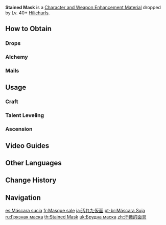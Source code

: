 {{Item Infobox
|id          = 112006
|image       = Item Stained Mask.png
|type        = Character and Weapon Enhancement Materials
|group       = Hilichurl Masks
|group2      = General Enemy Drops
|invCategory = Character Development Items
|quality     = 2
|description = A bone mask covered in unidentifiable stains, that emanates a mysterious odor.<br />Yet such is the devotion of hilichurls to masks that they will wear it nonetheless.
|source1     = Dropped by Lv. 40+ [[Hilichurls]]
|source2     = [[Alchemy]]
}}
'''Stained Mask''' is a [[Character and Weapon Enhancement Material]] dropped by Lv. 40+ [[Hilichurls]].

==How to Obtain==
===Drops===
{{Dropped By|level=40}}

===Alchemy===
{{Recipe
|type = Crafting
|Damaged Mask = 3
|Mora = 25
|sort = Damaged Mask;Mora
}}

===Mails===
{{Mail Attachments by Category List}}

==Usage==
===Craft===
{{Craft Usage}}

===Talent Leveling===
{{Talent Leveling Usage}}

===Ascension===
{{Ascension Usage}}

==Video Guides==
{{EVT
|video1   = https://youtu.be/zB7T55J7xIY
|caption1 = Liyue Region Farm Guide (220 total)
}}

==Other Languages==
{{Other Languages
|en      = Stained Mask
|zhs     = 污秽的面具
|zhs_rm  = Wūhuì de miànjù
|zht     = 汙穢的面具
|zht_rm  = Wūhuì de miànjù
|zh_tl   = Dirty Mask
|ja      = 汚れた仮面
|ja_rm   = Yogoreta Kamen
|ja_tl   = Dirty Mask
|ko      = 오염된 가면
|ko_rm   = Oyeomdoen Gamyeon
|ko_tl   = Polluted Mask
|es      = Máscara sucia
|es_tl   = Dirty Mask
|fr      = Masque sale
|fr_tl   = Dirty Mask
|ru      = Грязная маска
|ru_tl   = Dirty Mask
|th      = Stained Mask
|vi      = Mặt Nạ Bẩn
|vi_tl   = Dirty Mask
|de      = Verdreckte Maske
|de_tl   = Dirty Mask
|id      = Stained Mask
|pt      = Máscara Suja
|pt_tl   = Dirty Mask
|tr      = Lekeli Maske
|tr_tl   = 
|it      = Maschera sporca
|it_tl   = Dirty Mask
}}

== Change History==
{{Change History|1.0}}

==Navigation==
{{Development Item Navbox|Character and Weapon Enhancement Materials}}

[[es:Máscara sucia]]
[[fr:Masque sale]]
[[ja:汚れた仮面]]
[[pt-br:Máscara Suja]]
[[ru:Грязная маска]]
[[th:Stained Mask]]
[[uk:Брудна маска]]
[[zh:汙穢的面具]]